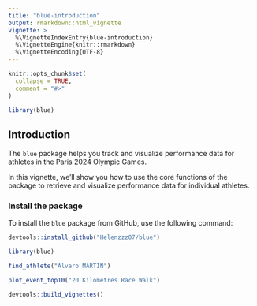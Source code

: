 ```yaml
---
title: "blue-introduction"
output: rmarkdown::html_vignette
vignette: >
  %\VignetteIndexEntry{blue-introduction}
  %\VignetteEngine{knitr::rmarkdown}
  %\VignetteEncoding{UTF-8}
---
```


```r
knitr::opts_chunk$set(
  collapse = TRUE,
  comment = "#>"
)
```

```r
library(blue)
```


## Introduction

The `blue` package helps you track and visualize performance data for athletes in the Paris 2024 Olympic Games.

In this vignette, we'll show you how to use the core functions of the package to retrieve and visualize performance data for individual athletes.

### Install the package

To install the `blue` package from GitHub, use the following command:

```r
devtools::install_github("Helenzzz07/blue")
```


```r
library(blue)
```


```r
find_athlete("Álvaro MARTÍN")
```

```r
plot_event_top10("20 Kilometres Race Walk")
```


```r
devtools::build_vignettes()
```



